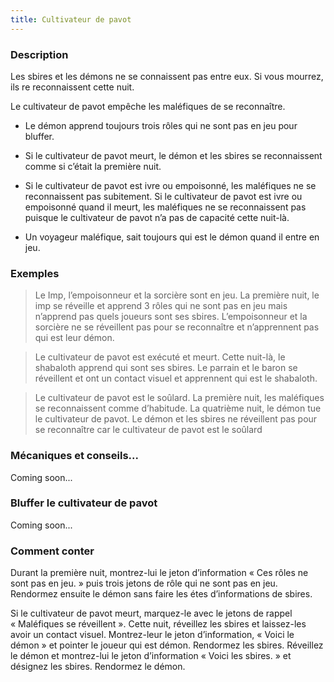 ```yaml
---
title: Cultivateur de pavot
---
```



<Role CULTIVATEUR_DE_PAVOT header />

### Description

Les sbires et les démons ne se connaissent pas entre eux. Si vous mourrez, ils re reconnaissent cette nuit.

Le cultivateur de pavot empêche les maléfiques de se reconnaître. 

-   Le démon apprend toujours trois rôles qui ne sont pas en jeu pour bluffer.

-   Si le cultivateur de pavot meurt, le démon et les sbires se reconnaissent comme si c’était la première nuit.

-   Si le cultivateur de pavot est ivre ou empoisonné, les maléfiques ne se reconnaissent pas subitement. Si le cultivateur de pavot est ivre ou empoisonné quand il meurt, les maléfiques ne se reconnaissent pas puisque le cultivateur de pavot n’a pas de capacité cette nuit-là.

-   Un voyageur maléfique, sait toujours qui est le démon quand il entre en jeu. 

### Exemples

> Le Imp, l’empoisonneur et la sorcière sont en jeu. La première nuit, le imp se réveille et apprend 3 rôles qui ne sont pas en jeu mais n’apprend pas quels joueurs sont ses sbires. L’empoisonneur et la sorcière ne se réveillent pas pour se reconnaître et n’apprennent pas qui est leur démon.

> Le cultivateur de pavot est exécuté et meurt. Cette nuit-là, le shabaloth apprend qui sont ses sbires. Le parrain et le baron se réveillent et ont un contact visuel et apprennent qui est le shabaloth.

> Le cultivateur de pavot est le soûlard. La première nuit, les maléfiques se reconnaissent comme d’habitude. La quatrième nuit, le démon tue le cultivateur de pavot. Le démon et les sbires ne réveillent pas pour se reconnaître car le cultivateur de pavot est le soûlard

### Mécaniques et conseils...

Coming soon...

### Bluffer le cultivateur de pavot

Coming soon...

### Comment conter

Durant la première nuit, montrez-lui le jeton d’information « Ces rôles ne sont pas en jeu. » puis trois jetons de rôle qui ne sont pas en jeu. Rendormez ensuite le démon sans faire les étes d’informations de sbires. 

Si le cultivateur de pavot meurt, marquez-le avec le jetons de rappel « Maléfiques se réveillent ». Cette nuit, réveillez les sbires et laissez-les avoir un contact visuel.  Montrez-leur le jeton d’information, « Voici le démon » et pointer le joueur qui est démon. Rendormez les sbires. Réveillez le démon et montrez-lui le jeton d’information « Voici les sbires. » et désignez les sbires. Rendormez le démon. 